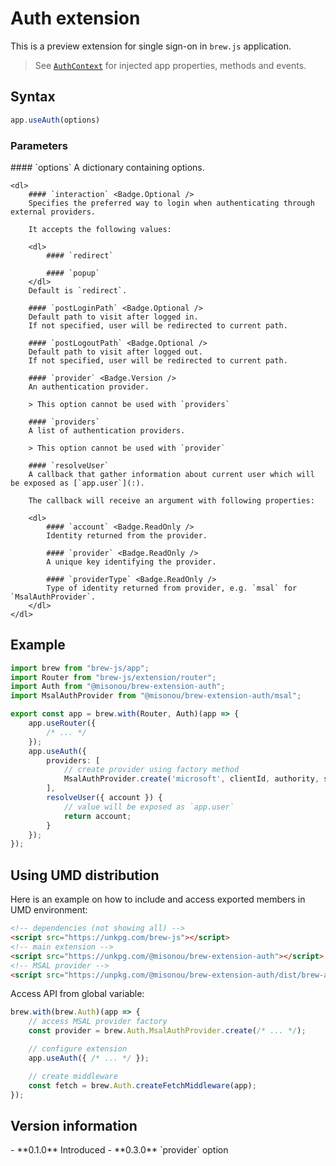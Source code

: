 <Module name="@misonou/brew-extension-auth" />

# Auth extension

This is a preview extension for single sign-on in `brew.js` application.

<ImportHint
    name="Auth"
    module="@misonou/brew-extension-auth"
    import="default"
    require="default"
    global="brew.Auth"
    expanded
/>

> See [`AuthContext`](/docs/app/auth/AuthContext) for injected app properties, methods and events.

## Syntax

```javascript
app.useAuth(options)
```

### Parameters

<dl>
    #### `options`
    A dictionary containing options.

    <dl>
        #### `interaction` <Badge.Optional />
        Specifies the preferred way to login when authenticating through external providers.

        It accepts the following values:

        <dl>
            #### `redirect`

            #### `popup`
        </dl>
        Default is `redirect`.

        #### `postLoginPath` <Badge.Optional />
        Default path to visit after logged in.
        If not specified, user will be redirected to current path.

        #### `postLogoutPath` <Badge.Optional />
        Default path to visit after logged out.
        If not specified, user will be redirected to current path.

        #### `provider` <Badge.Version />
        An authentication provider.

        > This option cannot be used with `providers`

        #### `providers`
        A list of authentication providers.

        > This option cannot be used with `provider`

        #### `resolveUser`
        A callback that gather information about current user which will be exposed as [`app.user`](:).

        The callback will receive an argument with following properties:

        <dl>
            #### `account` <Badge.ReadOnly />
            Identity returned from the provider.

            #### `provider` <Badge.ReadOnly />
            A unique key identifying the provider.

            #### `providerType` <Badge.ReadOnly />
            Type of identity returned from provider, e.g. `msal` for `MsalAuthProvider`.
        </dl>
    </dl>
</dl>


## Example

```typescript
import brew from "brew-js/app";
import Router from "brew-js/extension/router";
import Auth from "@misonou/brew-extension-auth";
import MsalAuthProvider from "@misonou/brew-extension-auth/msal";

export const app = brew.with(Router, Auth)(app => {
    app.useRouter({
        /* ... */
    });
    app.useAuth({
        providers: [
            // create provider using factory method
            MsalAuthProvider.create('microsoft', clientId, authority, scopes)
        ],
        resolveUser({ account }) {
            // value will be exposed as `app.user`
            return account;
        }
    });
});
```

## Using UMD distribution

Here is an example on how to include and access exported members in UMD environment:

```html
<!-- dependencies (not showing all) -->
<script src="https://unkpg.com/brew-js"></script>
<!-- main extension -->
<script src="https://unkpg.com/@misonou/brew-extension-auth"></script>
<!-- MSAL provider -->
<script src="https://unpkg.com/@misonou/brew-extension-auth/dist/brew-auth-msal.min.js"></script>
```

Access API from global variable:

```javascript
brew.with(brew.Auth)(app => {
    // access MSAL provider factory
    const provider = brew.Auth.MsalAuthProvider.create(/* ... */);

    // configure extension
    app.useAuth({ /* ... */ });

    // create middleware
    const fetch = brew.Auth.createFetchMiddleware(app);
});
```

## Version information

<VersionTimeline module="@misonou/brew-extension-auth">
- **0.1.0** Introduced
- **0.3.0** `provider` option
</VersionTimeline>
